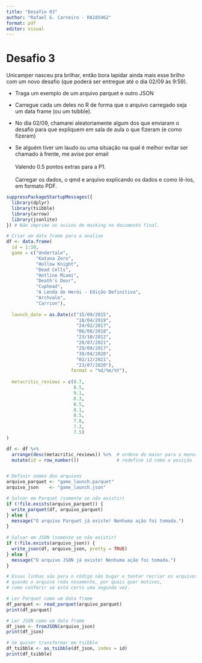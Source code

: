 ---
title: "Desafio 03"
author: "Rafael G. Carneiro - RA185462"
format: pdf
editor: visual
---

# Desafio 3

Unicamper nasceu pra brilhar, então bora lapidar ainda mais esse brilho com um novo desafio (que poderá ser entregue até o dia 02/09 às 9:59).

-   Traga um exemplo de um arquivo parquet e outro JSON

-   Carregue cada um deles no R de forma que o arquivo carregado seja um data frame (ou um tsibble).

-   No dia 02/09, chamarei aleatoriamente algum dos que enviaram o desafio para que expliquem em sala de aula o que fizeram (e como fizeram)

-   Se alguém tiver um laudo ou uma situação na qual é melhor evitar ser chamado à frente, me avise por email\
    \
    Valendo 0.5 pontos extras para a P1.\
    \
    Carregar os dados, o qmd e arquivo explicando os dados e como lê-los, em formato PDF. 
    
    
```{r}
suppressPackageStartupMessages({
  library(dplyr)
  library(tsibble)
  library(arrow)
  library(jsonlite)
}) # Não imprime os avisos de masking no documento final. 

# Criar um data frame para a analise 
df <- data.frame(
  id = 1:10,
  game = c("Undertale", 
           "Katana Zero", 
           "Hollow Knight", 
           "Dead Cells", 
           "Hotline Miami", 
           "Death's Door",
           "Cuphead",
           "A Lenda do Herói - Edição Definitiva",
           "Archvale",
           "Carrion"),
  
  launch_date = as.Date(c("15/09/2015",
                          "18/04/2019", 
                          "24/02/2017", 
                          "06/08/2018", 
                          "23/10/2012",
                          "20/07/2021",
                          "29/09/2017",
                          "30/04/2020",
                          "02/12/2021",
                          "23/07/2020"),
                        format = "%d/%m/%Y"),
  
  metacritic_reviews = c(8.7, 
                         8.5,
                         9.1,
                         8.3,
                         8.5,
                         8.1,
                         8.5,
                         7.8,
                         7.3,
                         7.5)
)

df <- df %>%
  arrange(desc(metacritic_reviews)) %>%  # ordena do maior para o menor
  mutate(id = row_number())              # redefine id como a posição


# Definir nomes dos arquivos
arquivo_parquet <- "game_launch.parquet"
arquivo_json    <- "game_launch.json"

# Salvar em Parquet (somente se não existir)
if (!file.exists(arquivo_parquet)) {
  write_parquet(df, arquivo_parquet)
} else {
  message("O arquivo Parquet já existe! Nenhuma ação foi tomada.")
}
  
# Salvar em JSON (somente se não existir)
if (!file.exists(arquivo_json)) {
  write_json(df, arquivo_json, pretty = TRUE)
} else {
  message("O arquivo JSON já existe! Nenhuma ação foi tomada.")
}

# Essas linhas são para o código não bugar e tentar recriar os arquivos 
# quando o arquivo roda novamente, por quais quer motivos, 
# como conferir se está certo uma segunda vez.

# Ler Parquet como um data frame
df_parquet <- read_parquet(arquivo_parquet)
print(df_parquet)

# Ler JSON como um data frame
df_json <- fromJSON(arquivo_json)
print(df_json)

# Se quiser transformar em tsibble
df_tsibble <- as_tsibble(df_json, index = id)
print(df_tsibble)
```



